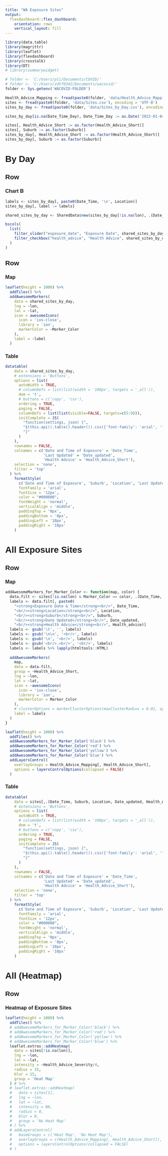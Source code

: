 ```yaml
---
title: "WA Exposure Sites"
output: 
  flexdashboard::flex_dashboard:
    orientation: rows
    vertical_layout: fill
---
```

<!-- Adjusting Font Type for Styles to Arial -->
<style type="text/css">

body{ /* Normal  */
  font-family: Arial, Helvetica, sans-serif;
  }
td {  /* Table  */
  font-family: Arial, Helvetica, sans-serif;
}
h1.title {
  font-family: Arial, Helvetica, sans-serif;
}
h1 { /* Header 1 */
  font-family: Arial, Helvetica, sans-serif;
}
h2 { /* Header 2 */
  font-family: Arial, Helvetica, sans-serif;
}
h3 { /* Header 3 */
  font-family: Arial, Helvetica, sans-serif;
}
p {
  display: inline
}
.dataTables_scrollBody {
    max-height: 100% !important;
}
</style>

```r
library(data.table)
library(magrittr)
library(leaflet)
library(flexdashboard)
library(crosstalk)
library(DT)
# library(summarywidget)

# folder <- 'C:/Users/pli/Documents/COVID/'
# folder <- 'C:/Users/zdtf0342/Documents/wacovid/'
folder <- Sys.getenv('WACOVID-FOLDER')

Health_Advice_Mapping <- fread(paste0(folder, 'data/Health_Advice_Mapping.csv'), encoding = 'UTF-8')
sites <- fread(paste0(folder, 'data/Sites.csv'), encoding = 'UTF-8')
sites_by_day <- fread(paste0(folder, 'data/Sites_by_Day.csv'), encoding = 'UTF-8')

sites_by_day[is.na(Date_Time_Day), Date_Time_Day := as.Date('2022-01-04')]

sites[, Health_Advice_Short := as.factor(Health_Advice_Short)]
sites[, Suburb := as.factor(Suburb)]
sites_by_day[, Health_Advice_Short := as.factor(Health_Advice_Short)]
sites_by_day[, Suburb := as.factor(Suburb)]
```

By Day
======================================================================

Row {data-height=200}
-----------------------------------------------------------------------

### Chart B {.no-title}

```r
labels <- sites_by_day[, paste0(Date_Time, '\n', Location)]
sites_by_day[, label := labels]

shared_sites_by_day <- SharedData$new(sites_by_day[!is.na(lon), .(Date_Time, Suburb, Location, Date_updated, Health_Advice_Short, Date_Time_Day, lon, lat, Marker_Color, label)])

bscols(
  list(
    filter_slider("exposure_date", "Exposure Date", shared_sites_by_day, ~Date_Time_Day, step = 1, width = "100%"),
    filter_checkbox("health_advice", "Health Advice", shared_sites_by_day, ~Health_Advice_Short, inline = TRUE)
  )
)
```


Row {data-height=800 .tabset}
-----------------------------------------------------------------------

### Map 

```r

leaflet(height = 1000) %>%
  addTiles() %>%
  addAwesomeMarkers(
    data = shared_sites_by_day,
    lng = ~lon,
    lat = ~lat,
    icon = awesomeIcons(
      icon = 'ios-close',
      library = 'ion',
      markerColor = ~Marker_Color
    ),
    label = ~label
  )
```


### Table

```r
datatable(
    data = shared_sites_by_day,
    # extensions = 'Buttons',
    options = list(
      autoWidth = TRUE,
      # columnDefs = list(list(width = '100px', targets = '_all')),
      dom = 't',
      # buttons = c('copy', 'csv'),
      ordering = TRUE,
      paging = FALSE,
      columnDefs = list(list(visible=FALSE, targets=c(5:9))),
      initComplete = JS(
        "function(settings, json) {",
        "$(this.api().table().header()).css({'font-family': 'arial', 'font-size': '12px', 'text-align': 'center','vertical-align': 'middle','padding-top': '0px','padding-bottom': '0px','padding-left': '0px','padding-right': '0px'});",
        "}"
      )
    ),
    rownames = FALSE, 
    colnames = c('Date and Time of Exposure' = 'Date_Time',
                 'Last Updated' = 'Date_updated',
                 'Health Advice' = 'Health_Advice_Short'),
    selection = 'none',
    filter = 'top'
  ) %>%
    formatStyle(
      c('Date and Time of Exposure', 'Suburb', 'Location', 'Last Updated', 'Health Advice'),
      fontFamily = 'arial',
      fontSize = '12px',
      color = "#000000",
      fontWeight = 'normal',
      verticalAlign = 'middle',
      paddingTop = '0px',
      paddingBottom = '0px',
      paddingLeft = '10px',
      paddingRight = '10px'
    )
```



All Exposure Sites
======================================================================

Row {data-width=1000 .tabset}
-----------------------------------------------------------------------

### Map

```r
addAwesomeMarkers_for_Marker_Color <- function(map, color) {
  data.filt <- sites[!is.na(lon) & Marker_Color == color, .(Date_Time, Location, Suburb, Date_updated, Health_advice, Health_Advice_Short, Marker_Color, lon, lat)]
  labels <- data.filt[, paste0(
    "<strong>Exposure Date & Time</strong><br/>", Date_Time,
    "<br/><strong>Location</strong><br/>", Location,
    "<br/><strong>Suburb</strong><br/>", Suburb,
    "<br/><strong>Date Updated</strong><br/>", Date_updated,
    "<br/><strong>Health Advice</strong><br/>", Health_advice)]
  labels <- gsub('\t', '', labels)
  labels <- gsub('\n\n', '<br/>', labels)
  labels <- gsub('\n', '<br/>', labels)
  labels <- gsub('<br/>.<br/>', '<br/>', labels)
  labels <- labels %>% lapply(htmltools::HTML)
  
  addAwesomeMarkers(
    map,
    data = data.filt,
    group = ~Health_Advice_Short,
    lng = ~lon,
    lat = ~lat,
    icon = ~awesomeIcons(
      icon = 'ios-close',
      library = 'ion',
      markerColor = Marker_Color
    ),
    # clusterOptions = markerClusterOptions(maxClusterRadius = 0.01, spiderfyDistanceMultiplier = 1.5),
    label = labels
  )
}

leaflet(height = 1000) %>%
  addTiles() %>%
  addAwesomeMarkers_for_Marker_Color('black') %>%
  addAwesomeMarkers_for_Marker_Color('red') %>%
  addAwesomeMarkers_for_Marker_Color('yellow') %>%
  addAwesomeMarkers_for_Marker_Color('blue') %>%
  addLayersControl(
    overlayGroups = Health_Advice_Mapping[, Health_Advice_Short],
    options = layersControlOptions(collapsed = FALSE)
  )
```

### Table

```r
datatable(
    data = sites[,.(Date_Time, Suburb, Location, Date_updated, Health_Advice_Short)],
    # extensions = 'Buttons',
    options = list(
      autoWidth = TRUE,
      # columnDefs = list(list(width = '100px', targets = '_all')),
      dom = 't',
      # buttons = c('copy', 'csv'),
      ordering = TRUE,
      paging = FALSE,
      initComplete = JS(
        "function(settings, json) {",
        "$(this.api().table().header()).css({'font-family': 'arial', 'font-size': '12px', 'text-align': 'center','vertical-align': 'middle','padding-top': '0px','padding-bottom': '0px','padding-left': '0px','padding-right': '0px'});",
        "}"
      )
    ),
    rownames = FALSE,
    colnames = c('Date and Time of Exposure' = 'Date_Time',
                 'Last Updated' = 'Date_updated',
                 'Health Advice' = 'Health_Advice_Short'),
    selection = 'none',
    filter = 'top'
  ) %>%
    formatStyle(
      c('Date and Time of Exposure', 'Suburb', 'Location', 'Last Updated', 'Health Advice'),
      fontFamily = 'arial',
      fontSize = '12px',
      color = "#000000",
      fontWeight = 'normal',
      verticalAlign = 'middle',
      paddingTop = '0px',
      paddingBottom = '0px',
      paddingLeft = '10px',
      paddingRight = '10px'
    )
```


All (Heatmap)
======================================================================

Row {data-width=1000}
-----------------------------------------------------------------------

### Heatmap of Exposure Sites

```r
leaflet(height = 1000) %>%
  addTiles() %>%
  # addAwesomeMarkers_for_Marker_Color('black') %>%
  # addAwesomeMarkers_for_Marker_Color('red') %>%
  # addAwesomeMarkers_for_Marker_Color('yellow') %>%
  # addAwesomeMarkers_for_Marker_Color('blue') %>%
  leaflet.extras::addHeatmap(
    data = sites[!is.na(lon)],
    lng = ~lon,
    lat = ~lat,
    intensity = ~Health_Advice_Severity/4,
    radius = 15,
    blur = 15,
    group = 'Heat Map'
  ) # %>%
  # leaflet.extras::addHeatmap(
  #   data = sites[1],
  #   lng = ~lon,
  #   lat = ~lat,
  #   intensity = NA,
  #   radius = 0,
  #   blur = 0,
  #   group = 'No Heat Map'
  # ) %>%
  # addLayersControl(
  #   baseGroups = c('Heat Map', 'No Heat Map'),
  #   overlayGroups = c(Health_Advice_Mapping[, Health_Advice_Short]),
  #   options = layersControlOptions(collapsed = FALSE)
  # )
```


